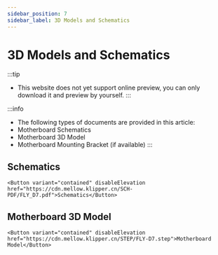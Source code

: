 ```yaml
---
sidebar_position: 7
sidebar_label: 3D Models and Schematics
---
```



# 3D Models and Schematics


:::tip
* This website does not yet support online preview, you can only download it and preview by yourself.
:::

:::info
* The following types of documents are provided in this article:
* Motherboard Schematics
* Motherboard 3D Model
* Motherboard Mounting Bracket (if available)
:::

## Schematics

    <Button variant="contained" disableElevation href="https://cdn.mellow.klipper.cn/SCH-PDF/FLY_D7.pdf">Schematics</Button>


## Motherboard 3D Model

    <Button variant="contained" disableElevation href="https://cdn.mellow.klipper.cn/STEP/FLY-D7.step">Motherboard Model</Button>